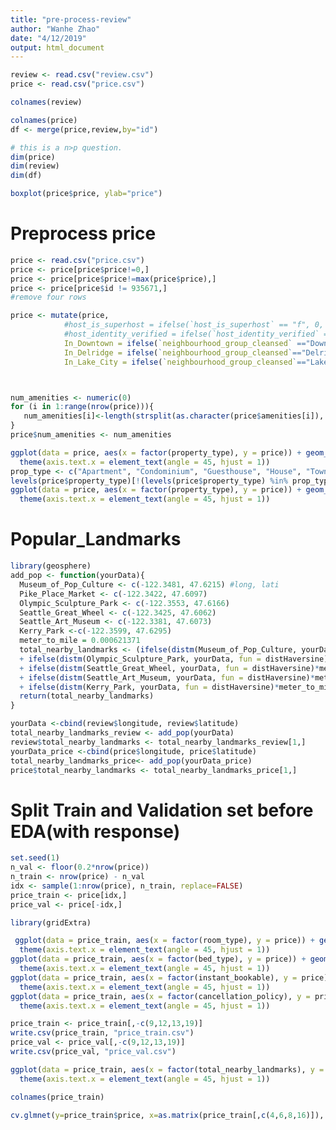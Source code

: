 ```yaml
---
title: "pre-process-review"
author: "Wanhe Zhao"
date: "4/12/2019"
output: html_document
---
```


```r
review <- read.csv("review.csv")
price <- read.csv("price.csv")
```

```r
colnames(review)
```

```r
colnames(price)
df <- merge(price,review,by="id")
```

```r
# this is a n>p question.
dim(price)
dim(review)
dim(df)
```









```r
boxplot(price$price, ylab="price")
```


# Preprocess price
```r
price <- read.csv("price.csv")
price <- price[price$price!=0,]
price <- price[price$price!=max(price$price),]
price <- price[price$id != 935671,]
#remove four rows

price <- mutate(price, 
            #host_is_superhost = ifelse(`host_is_superhost` == "f", 0, 1),
            #host_identity_verified = ifelse(`host_identity_verified` == "f",0, 1),
            In_Downtown = ifelse(`neighbourhood_group_cleansed` =="Downtown", 1, 0),
            In_Delridge = ifelse(`neighbourhood_group_cleansed`=="Delridge", 1, 0),
            In_Lake_City = ifelse(`neighbourhood_group_cleansed`=="Lake City", 1,0))



num_amenities <- numeric(0)
for (i in 1:range(nrow(price))){
   num_amenities[i]<-length(strsplit(as.character(price$amenities[i]), ",")[[1]])
}
price$num_amenities <- num_amenities


```

```r
ggplot(data = price, aes(x = factor(property_type), y = price)) + geom_boxplot() + labs(x = "property_type", y="price") + ylim(0, 600)+
  theme(axis.text.x = element_text(angle = 45, hjust = 1))
prop_type <- c("Apartment", "Condominium", "Guesthouse", "House", "Townhouse", "Serviced apartment", "Guest suite")
levels(price$property_type)[!(levels(price$property_type) %in% prop_type)] <- rep("Other", times=20)
ggplot(data = price, aes(x = factor(property_type), y = price)) + geom_boxplot() + labs(x = "property_type", y="price") + ylim(0, 600)+
  theme(axis.text.x = element_text(angle = 45, hjust = 1))
```


# Popular_Landmarks

```r
library(geosphere)
add_pop <- function(yourData){
  Museum_of_Pop_Culture <- c(-122.3481, 47.6215) #long, lati
  Pike_Place_Market <- c(-122.3422, 47.6097)
  Olympic_Sculpture_Park <- c(-122.3553, 47.6166)
  Seattle_Great_Wheel <- c(-122.3425, 47.6062)
  Seattle_Art_Museum <- c(-122.3381, 47.6073)
  Kerry_Park <-c(-122.3599, 47.6295)
  meter_to_mile = 0.000621371
  total_nearby_landmarks <- (ifelse(distm(Museum_of_Pop_Culture, yourData, fun = distHaversine)*meter_to_mile <1, 1, 0) + ifelse(distm(Pike_Place_Market, yourData, fun = distHaversine)*meter_to_mile <1, 1, 0)
  + ifelse(distm(Olympic_Sculpture_Park, yourData, fun = distHaversine)*meter_to_mile <1, 1, 0)
  + ifelse(distm(Seattle_Great_Wheel, yourData, fun = distHaversine)*meter_to_mile <1, 1, 0)
  + ifelse(distm(Seattle_Art_Museum, yourData, fun = distHaversine)*meter_to_mile <1, 1, 0)
  + ifelse(distm(Kerry_Park, yourData, fun = distHaversine)*meter_to_mile <1, 1, 0))
  return(total_nearby_landmarks)
}

yourData <-cbind(review$longitude, review$latitude)
total_nearby_landmarks_review <- add_pop(yourData)
review$total_nearby_landmarks <- total_nearby_landmarks_review[1,]
yourData_price <-cbind(price$longitude, price$latitude)
total_nearby_landmarks_price<- add_pop(yourData_price)
price$total_nearby_landmarks <- total_nearby_landmarks_price[1,]
```

# Split Train and Validation set before EDA(with response)
```r
set.seed(1)
n_val <- floor(0.2*nrow(price))
n_train <- nrow(price) - n_val
idx <- sample(1:nrow(price), n_train, replace=FALSE)
price_train <- price[idx,]
price_val <- price[-idx,]
```


```r
library(gridExtra)

 ggplot(data = price_train, aes(x = factor(room_type), y = price)) + geom_boxplot() + labs(x = "room_type", y="price") + ylim(0, 500)+
  theme(axis.text.x = element_text(angle = 45, hjust = 1))
ggplot(data = price_train, aes(x = factor(bed_type), y = price)) + geom_boxplot() + labs(x = "bed_type", y="price") + ylim(0, 500)+
  theme(axis.text.x = element_text(angle = 45, hjust = 1))
ggplot(data = price_train, aes(x = factor(instant_bookable), y = price)) + geom_boxplot() + labs(x = "instant_bookable", y="price") + ylim(0, 500)+
  theme(axis.text.x = element_text(angle = 45, hjust = 1))
ggplot(data = price_train, aes(x = factor(cancellation_policy), y = price)) + geom_boxplot() + labs(x = "cancellation_policy", y="price") +
  theme(axis.text.x = element_text(angle = 45, hjust = 1))


```



```r

price_train <- price_train[,-c(9,12,13,19)]
write.csv(price_train, "price_train.csv")
price_val <- price_val[,-c(9,12,13,19)]
write.csv(price_val, "price_val.csv")
```


```r
ggplot(data = price_train, aes(x = factor(total_nearby_landmarks), y = price)) + geom_boxplot() + labs(x = "total_nearby_landmarks", y="price") + ylim(0, 500)+
  theme(axis.text.x = element_text(angle = 45, hjust = 1))
```




```r
colnames(price_train)
```


```r
cv.glmnet(y=price_train$price, x=as.matrix(price_train[,c(4,6,8,16)]), type.measure="mse", nfolds=5, alpha = 0.2)
```

